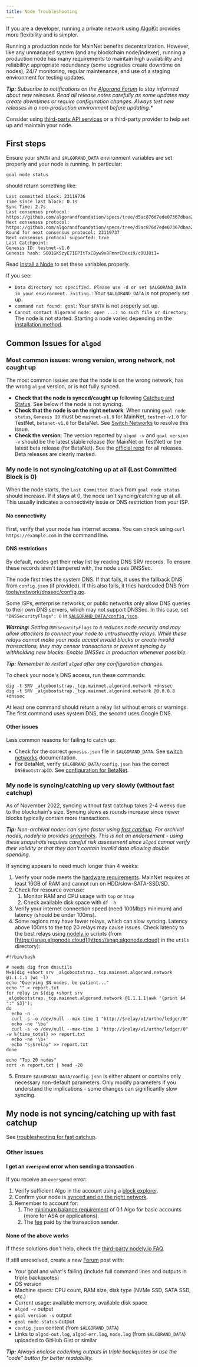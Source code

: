 ```yaml
---
title: Node Troubleshooting
---
```


If you are a developer, running a private network using [AlgoKit](https://developer.algorand.org/docs/get-started/algokit) provides more flexibility and is simpler.

Running a production node for MainNet benefits decentralization. However, like any unmanaged system (and any blockchain node/indexer), running a production node has many requirements to maintain high availability and reliability: appropriate redundancy (some upgrades create downtime on nodes), 24/7 monitoring, regular maintenance, and use of a staging environment for testing updates.

_**Tip:** Subscribe to notifications on the [Algorand Forum](https://forum.algorand.org/c/announcements/5) to stay informed about new releases. Read all release notes carefully as some updates may create downtimes or require configuration changes. Always test new releases in a non-production environment before updating.\*_

Consider using [third-party API services](https://developer.algorand.org/ecosystem-projects/?tags=api-services) or a third-party provider to help set up and maintain your node.

## First steps

Ensure your `$PATH` and `$ALGORAND_DATA` environment variables are set properly and your node is running. In particular:

```shell showLineNumbers=false frame=none
goal node status
```

should return something like:

```
Last committed block: 23119736
Time since last block: 0.1s
Sync Time: 2.7s
Last consensus protocol: https://github.com/algorandfoundation/specs/tree/d5ac876d7ede07367dbaa26e149aa42589aac1f7
Next consensus protocol: https://github.com/algorandfoundation/specs/tree/d5ac876d7ede07367dbaa26e149aa42589aac1f7
Round for next consensus protocol: 23119737
Next consensus protocol supported: true
Last Catchpoint:
Genesis ID: testnet-v1.0
Genesis hash: SGO1GKSzyE7IEPItTxCByw9x8FmnrCDexi9/cOUJOiI=
```

Read [Install a Node](/nodes/installation/manual-installation) to set these variables properly.

If you see:

- `Data directory not specified. Please use -d or set $ALGORAND_DATA in your environment. Exiting.`: Your `$ALGORAND_DATA` is not properly set up.
- `command not found: goal`: Your `$PATH` is not properly set up.
- `Cannot contact Algorand node: open ...: no such file or directory`: The node is not started. Starting a node varies depending on the [installation method](/nodes/installation/manual-installation).

## Common Issues for `algod`

### Most common issues: wrong version, wrong network, not caught up

The most common issues are that the node is on the wrong network, has the wrong `algod` version, or is not fully synced.

- **Check that the node is synced/caught up** following [Catchup and Status](/nodes/installation/catchup-status). See below if the node is not syncing.
- **Check that the node is on the right network**: When running `goal node status`, `Genesis ID` must be `mainnet-v1.0` for MainNet, `testnet-v1.0` for TestNet, `betanet-v1.0` for BetaNet. See [Switch Networks](/nodes/management/switch-networks) to resolve this issue.
- **Check the version**: The version reported by `algod -v` and `goal version -v` should be the latest stable release (for MainNet or TestNet) or the latest beta release (for BetaNet). See the [official repo](https://github.com/algorand/go-algorand/releases) for all releases. Beta releases are clearly marked.

### My node is not syncing/catching up at all (Last Committed Block is 0)

When the node starts, the `Last Committed Block` from `goal node status` should increase. If it stays at 0, the node isn't syncing/catching up at all. This usually indicates a connectivity issue or DNS restriction from your ISP.

#### No connectivity

First, verify that your node has internet access. You can check using `curl https://example.com` in the command line.

#### DNS restrictions

By default, nodes get their relay list by reading DNS SRV records. To ensure these records aren't tampered with, the node uses DNSSec.

The node first tries the system DNS. If that fails, it uses the fallback DNS from `config.json` (if provided). If this also fails, it tries hardcoded DNS from [tools/network/dnssec/config.go](https://github.com/algorand/go-algorand/blob/master/tools/network/dnssec/config.go).

Some ISPs, enterprise networks, or public networks only allow DNS queries to their own DNS servers, which may not support DNSSec. In this case, set `"DNSSecurityFlags": 0` in [`$ALGORAND_DATA/config.json`](https://github.com/algorand/go-algorand/blob/master/tools/network/dnssec/config.go).

_**Warning:** Setting `DNSSecurityFlags` to `0` reduces node security and may allow attackers to connect your node to untrustworthy relays. While these relays cannot make your node accept invalid blocks or create invalid transactions, they may censor transactions or prevent syncing by withholding new blocks. Enable DNSSec in production whenever possible._

_**Tip:** Remember to restart `algod` after any configuration changes._

To check your node's DNS access, run these commands:

```
dig -t SRV _algobootstrap._tcp.mainnet.algorand.network +dnssec
dig -t SRV _algobootstrap._tcp.mainnet.algorand.network @8.8.8.8 +dnssec
```

At least one command should return a relay list without errors or warnings. The first command uses system DNS, the second uses Google DNS.

#### Other issues

Less common reasons for failing to catch up:

- Check for the correct `genesis.json` file in `$ALGORAND_DATA`. See [switch networks](https://developer.algorand.org/docs/run-a-node/operations/switch_networks/) documentation.
- For BetaNet, verify `$ALGORAND_DATA/config.json` has the correct `DNSBootstrapID`. See [configuration for BetaNet](/nodes/installation/catchup-status).

### My node is syncing/catching up very slowly (without fast catchup)

As of November 2022, syncing without fast catchup takes 2-4 weeks due to the blockchain's size. Syncing slows as rounds increase since newer blocks typically contain more transactions.

_**Tip:** Non-archival nodes can sync faster using [fast catchup](/nodes/installation/catchup-status). For archival nodes, nodely.io provides [snapshots](https://nodely.io/extras/). This is not an endorsement - using these snapshots requires careful risk assessment since `algod` cannot verify their validity or that they don't contain invalid data allowing double spending._

If syncing appears to need much longer than 4 weeks:

1. Verify your node meets the [hardware requirements](/nodes/installation/manual-installation). MainNet requires at least 16GB of RAM and cannot run on HDD/slow-SATA-SSD/SD.
2. Check for resource overuse:
   1. Monitor RAM and CPU usage with `top` or `htop`
   2. Check available disk space with `df -h`
3. Verify your internet connection speed (need 100Mbps minimum) and latency (should be under 100ms).
4. Some regions may have fewer relays, which can slow syncing. Latency above 100ms to the top 20 relays may cause issues. Check latency to the best relays using [nodely.io](https://nodely.io/extras/) scripts (from [https://snap.algonode.cloud](https://snap.algonode.cloud) in the `utils` directory):

```shell showLineNumbers=false frame=none
#!/bin/bash

# needs dig from dnsutils
N=$(dig +short srv _algobootstrap._tcp.mainnet.algorand.network @1.1.1.1 |wc -l)
echo "Querying $N nodes, be patient..."
echo "" > report.txt
for relay in $(dig +short srv _algobootstrap._tcp.mainnet.algorand.network @1.1.1.1|awk '{print $4 ":" $3}');
do
  echo -n .
  curl -s -o /dev/null --max-time 1 "http://$relay/v1/urtho/ledger/0"
  echo -ne '\bo'
  curl -s -o /dev/null --max-time 1 "http://$relay/v1/urtho/ledger/0" -w %{time_total} >> report.txt
  echo -ne '\b+'
  echo "s;$relay" >> report.txt
done

echo "Top 20 nodes"
sort -n report.txt | head -20
```

5. Ensure `$ALGORAND_DATA/config.json` is either absent or contains only necessary non-default parameters. Only modify parameters if you understand the implications - some changes can significantly slow syncing.

## My node is not syncing/catching up with fast catchup

See [troubleshooting for fast catchup](https://developer.algorand.org/docs/run-a-node/setup/install#troubleshooting-for-fast-catchup).

### Other issues

#### I get an `overspend` error when sending a transaction

If you receive an `overspend` error:

1. Verify sufficient Algo in the account using a [block explorer](https://developer.algorand.org/ecosystem-projects/?tags=block-explorers).
2. Confirm your node is [synced and on the right network](#common-issues-for-algod).
3. Remember to account for:
   1. The [minimum balance requirement](https://developer.algorand.org/docs/get-details/parameter_tables/#minimum-balance) of 0.1 Algo for basic accounts (more for ASA or applications).
   2. The [fee](https://developer.algorand.org/docs/get-details/transactions/#fees) paid by the transaction sender.

#### None of the above works

If these solutions don't help, check the [third-party nodely.io FAQ](https://nodely.io/faq/#algorand-faq).

If still unresolved, create a new [Forum](https://forum.algorand.org) post with:

- Your goal and what's failing (include full command lines and outputs in triple backquotes)
- OS version
- Machine specs: CPU count, RAM size, disk type (NVMe SSD, SATA SSD, etc.)
- Current usage: available memory, available disk space
- `algod -v` output
- `goal version -v` output
- `goal node status` output
- `config.json` content (from `$ALGORAND_DATA`)
- Links to `algod-out.log`, `algod-err.log`, `node.log` (from `$ALGORAND_DATA`) uploaded to GitHub Gist or similar

_**Tip:** Always enclose code/long outputs in triple backquotes or use the "code" button for better readability._
